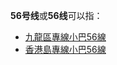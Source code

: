 {{线路名消歧义}}
'''56号线'''或'''56线'''可以指：
* [[九龍區專線小巴56線|九龍區專線小巴56線]]
* [[香港島專線小巴56線|香港島專線小巴56線]]

{{disambig|cat=四字路线名消歧义}}